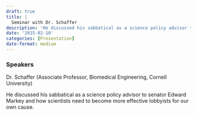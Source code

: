 ```yaml
---
draft: true 
title: |
  Seminar with Dr. Schaffer
description: 'He discussed his sabbatical as a science policy advisor to senator Edward Markey and how scientists need to become more effective lobbyists for our own cause.'
date: '2015-02-10'
categories: [Presentation]
date-format: medium 
---
```



### Speakers  
Dr. Schaffer (Associate Professor, Biomedical Engineering, Cornell University)

He discussed his sabbatical as a science policy advisor to senator Edward Markey and how scientists need to become more effective lobbyists for our own cause.


